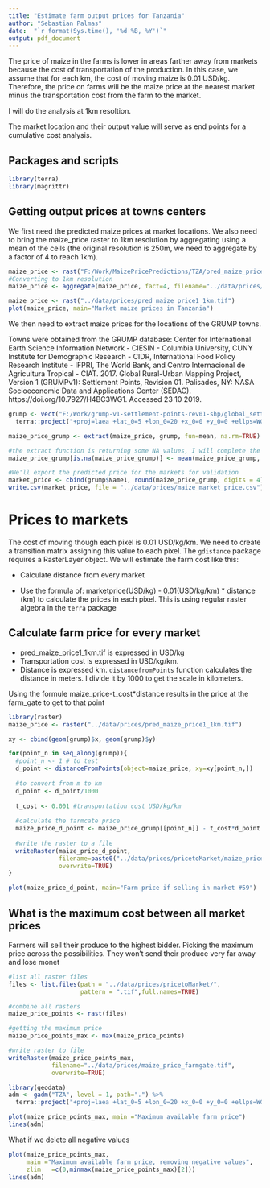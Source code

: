 ```yaml
---
title: "Estimate farm output prices for Tanzania"
author: "Sebastian Palmas"
date:  "`r format(Sys.time(), '%d %B, %Y')`"
output: pdf_document
---
```



The price of maize in the farms is lower in areas farther away from markets because the cost of transportation of the production. In this case, we assume that for each km, the cost of moving maize is 0.01 USD/kg. Therefore, the price on farms will be the maize price at the nearest market minus the transportation cost from the farm to the market.

I will do the analysis at 1km resoltion.

The market location and their output value will serve as end points for a cumulative cost analysis.

## Packages and scripts
```r
library(terra)
library(magrittr)
```

## Getting output prices at towns centers
We first need the predicted maize prices at market locations. We also need to bring the maize_price raster to 1km resolution by aggregating using a mean of the cells (the original resolution is 250m, we need to aggregate by a factor of 4 to reach 1km).

```r
maize_price <- rast("F:/Work/MaizePricePredictions/TZA/pred_maize_price1.tif") / 2292 #/2292 to convert from TSH/kg to USD/kg
#Converting to 1km resolution
maize_price <- aggregate(maize_price, fact=4, filename="../data/prices/pred_maize_price1_1km.tif", overwrite=TRUE)

```
```r
maize_price <- rast("../data/prices/pred_maize_price1_1km.tif")
plot(maize_price, main="Market maize prices in Tanzania")
```

We then need to extract maize prices for the locations of the GRUMP towns.

Towns were obtained from the GRUMP database: Center for International Earth Science Information Network - CIESIN - Columbia University, CUNY Institute for Demographic Research - CIDR, International Food Policy Research Institute - IFPRI, The World Bank, and Centro Internacional de Agricultura Tropical - CIAT. 2017. Global Rural-Urban Mapping Project, Version 1 (GRUMPv1): Settlement Points, Revision 01. Palisades, NY: NASA Socioeconomic Data and Applications Center (SEDAC). https://doi.org/10.7927/H4BC3WG1. Accessed 23 10 2019.

```r
grump <- vect("F:/Work/grump-v1-settlement-points-rev01-shp/global_settlement_points_v1.01_TZA_CitiesAdded.shp") %>% 
  terra::project("+proj=laea +lat_0=5 +lon_0=20 +x_0=0 +y_0=0 +ellps=WGS84 +units=m +no_defs")

maize_price_grump <- extract(maize_price, grump, fun=mean, na.rm=TRUE) %>% unlist()

#the extract function is returning some NA values, I will complete the list with a mean of the other values
maize_price_grump[is.na(maize_price_grump)] <- mean(maize_price_grump, na.rm=TRUE)

#We'll export the predicted price for the markets for validation
market_price <- cbind(grump$Name1, round(maize_price_grump, digits = 4))
write.csv(market_price, file = "../data/prices/maize_market_price.csv")

```



# Prices to markets 
The cost of moving though each pixel is 0.01 USD/kg/km. We need to create a transition matrix assigning this value to each pixel. The `gdistance` package requires a RasterLayer object. We will estimate the farm cost like this:

* Calculate distance from every market

* Use the formula of: marketprice(USD/kg) - 0.01(USD/kg/km) * distance (km) to calculate the prices in each pixel. This is using regular raster algebra in the `terra` package

## Calculate farm price for every market
* pred_maize_price1_1km.tif is expressed in USD/kg
* Transportation cost is expressed in USD/kg/km.
* Distance is expressed km. `distancefromPoints` function calculates the distance in meters. I divide it by 1000 to get the scale in kilometers.

Using the formule maize_price-t_cost*distance results in the price at the farm_gate to get to that point

```r
library(raster)
maize_price <- raster("../data/prices/pred_maize_price1_1km.tif") 

xy <- cbind(geom(grump)$x, geom(grump)$y)

for(point_n in seq_along(grump)){
  #point_n <- 1 # to test
  d_point <- distanceFromPoints(object=maize_price, xy=xy[point_n,])
  
  #to convert from m to km
  d_point <- d_point/1000 
  
  t_cost <- 0.001 #transportation cost USD/kg/km
  
  #calculate the farmcate price
  maize_price_d_point <- maize_price_grump[[point_n]] - t_cost*d_point
  
  #write the raster to a file
  writeRaster(maize_price_d_point,
              filename=paste0("../data/prices/pricetoMarket/maize_price_farmgate_point",point_n,".tif"),
              overwrite=TRUE)
}

```

```r
plot(maize_price_d_point, main="Farm price if selling in market #59")
```


## What is the maximum cost between all market prices
Farmers will sell their produce to the highest bidder. Picking the maximum price across the possibilities. They won't send their produce very far away and lose monet
```r
#list all raster files
files <- list.files(path = "../data/prices/pricetoMarket/",
                    pattern = ".tif",full.names=TRUE)

#combine all rasters
maize_price_points <- rast(files)

#getting the maximum price
maize_price_points_max <- max(maize_price_points)

#write raster to file
writeRaster(maize_price_points_max,
            filename="../data/prices/maize_price_farmgate.tif",
            overwrite=TRUE)
```



```r
library(geodata)
adm <- gadm("TZA", level = 1, path=".") %>%
  terra::project("+proj=laea +lat_0=5 +lon_0=20 +x_0=0 +y_0=0 +ellps=WGS84 +units=m +no_defs")

plot(maize_price_points_max, main ="Maximum available farm price")
lines(adm)
```


What if we delete all negative values

```r
plot(maize_price_points_max,
     main ="Maximum available farm price, removing negative values",
     zlim	=c(0,minmax(maize_price_points_max)[2]))
lines(adm)
```


